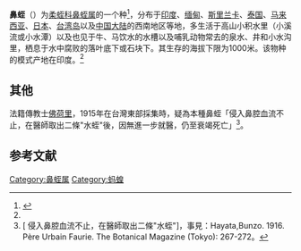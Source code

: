 {{Speciesbox
|image_caption=A、B为鼻蛭，C、D为[[软体粘蛭|软体粘蛭]]。
|taxon=Dinobdella ferox
|authority=Blanchard, 1896<ref name='id10296'>{{cite web| url =http://www.bioinfo.cn/db05/BjdwSpecies.php?action=view&id=10296| title =鼻蛭| work =《中国动物物种编目数据库》| publisher =中国科学院微生物研究所| author =中国科学院动物研究所| accessdate =2009-04-16| deadurl =yes| archiveurl =https://web.archive.org/web/20160305071118/http://www.bioinfo.cn/db05/BjdwSpecies.php?action=view&id=10296| archivedate =2016-03-05}}</ref>
|display_parents=3
}}

'''鼻蛭'''（{{sn|''Dinobdella ferox''}}）为[[柔蛭科|柔蛭科]][[鼻蛭属|鼻蛭属]]的一个种<ref>{{Cite journal|title=''Tyrannobdella rex'' N. Gen. N. Sp. and the Evolutionary Origins of Mucosal Leech Infestations|author=|url=https://journals.plos.org/plosone/article?id=10.1371/journal.pone.0010057|last=Phillips|first=Anna J.|last2=Arauco-Brown|first2=Renzo|date=2010-04-14|journal=PLOS ONE|issue=4|doi=10.1371/journal.pone.0010057|others=|year=|volume=5|page=|pages=e10057|language=en|issn=1932-6203|pmc=PMC2854684|pmid=20418947|last3=Oceguera-Figueroa|first3=Alejandro|last4=Gomez|first4=Gloria P.|last5=Beltrán|first5=María|last6=Lai|first6=Yi-Te|last7=Siddall|first7=Mark E.|access-date=2020-12-04|archive-date=2020-05-05|archive-url=https://web.archive.org/web/20200505002809/https://journals.plos.org/plosone/article?id=10.1371%2Fjournal.pone.0010057|dead-url=no}}</ref>，分布于[[印度|印度]]、[[缅甸|缅甸]]、[[斯里兰卡|斯里兰卡]]、[[泰国|泰国]]、[[马来西亚|马来西亚]]、[[日本|日本]]、[[台湾岛|台湾岛]]以及[[中国大陆|中国大陆]]的西南地区等地，多生活于高山小积水里（小溪流或小水潭）以及也见于牛、马饮水的水槽以及哺乳动物常去的泉水、井和小水沟里，栖息于水中腐败的落叶底下或石块下。其生存的海拔下限为1000米。该物种的模式产地在印度。<ref name='id10296'/>

== 其他 ==
法籍傳教士[[佛荷里|佛荷里]]，1915年在台灣東部採集時，疑為本種鼻蛭「侵入鼻腔血流不止，在醫師取出二條"水蛭"後，因無進一步就醫，仍至衰竭死亡」<ref name="hayata">[ 侵入鼻腔血流不止，在醫師取出二條"水蛭"]，事見：Hayata,Bunzo. 1916. Père Urbain Faurie. The Botanical Magazine (Tokyo): 267-272。</ref>。

== 参考文献 ==
{{reflist}}

{{Wikispecies|Dinobdella ferox}}
{{Taxonbar|from=Q7997358}}

[[Category:鼻蛭属|Category:鼻蛭属]]
[[Category:蚂蝗|Category:蚂蝗]]

{{环节动物小作品}}